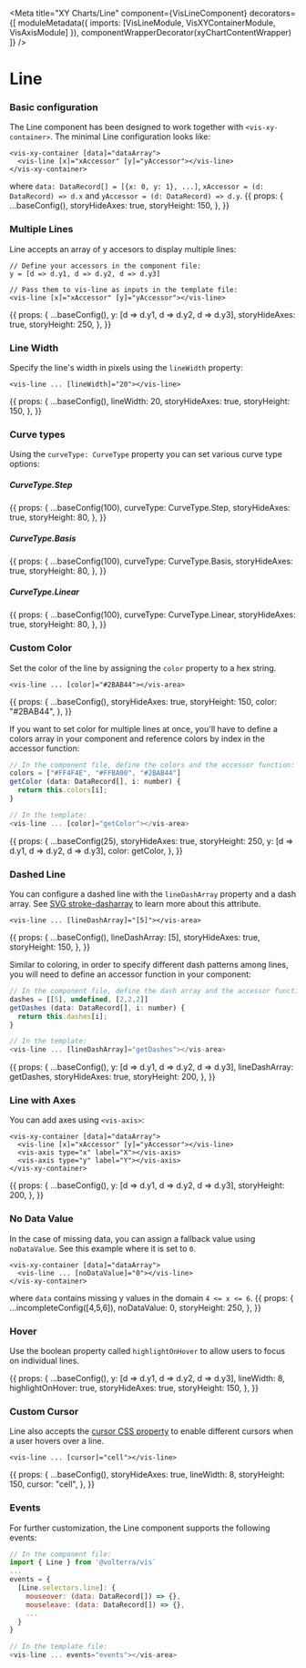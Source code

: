 


<Meta
  title="XY Charts/Line"
  component={VisLineComponent}
  decorators={[
    moduleMetadata({ imports: [VisLineModule, VisXYContainerModule, VisAxisModule] }),
    componentWrapperDecorator(xyChartContentWrapper)
  ]}
/>

<style>{``}</style>

# Line
### Basic configuration
The Line component has been designed to work together with `<vis-xy-container>`. The minimal Line configuration looks like:
```angular2html
<vis-xy-container [data]="dataArray">
  <vis-line [x]="xAccessor" [y]="yAccessor"></vis-line>
</vis-xy-container>
```
where `data: DataRecord[] = [{x: 0, y: 1}, ...]`, `xAccessor = (d: DataRecord) => d.x` and `yAccessor = (d: DataRecord) => d.y`.
<Story name="Simple Line">
  {{
    props: {
      ...baseConfig(),
      storyHideAxes: true,
      storyHeight: 150,
    },
  }}
</Story>

### Multiple Lines
Line accepts an array of y accesors to display multiple lines:
```angular2html
// Define your accessors in the component file:
y = [d => d.y1, d => d.y2, d => d.y3]

// Pass them to vis-line as inputs in the template file:
<vis-line [x]="xAccessor" [y]="yAccessor"></vis-line>
```
<Story name="Multiple Lines">
  {{
    props: {
      ...baseConfig(),
       y: [d => d.y1, d => d.y2, d => d.y3],
      storyHideAxes: true,
      storyHeight: 250,
    },
  }}
</Story>

### Line Width
Specify the line's width in pixels using the `lineWidth` property:
```angular2html
<vis-line ... [lineWidth]="20"></vis-line>
```
<Story name="Line Width">
  {{
    props: {
      ...baseConfig(),
      lineWidth: 20,
      storyHideAxes: true,
      storyHeight: 150,
    },
  }}
</Story>

### Curve types
Using the `curveType: CurveType` property you can set various curve type options:

##### CurveType.Step
<Story name="Curve Types: Step">
  {{
    props: {
      ...baseConfig(100),
      curveType: CurveType.Step,
      storyHideAxes: true,
      storyHeight: 80,
    },
  }}
</Story>

##### CurveType.Basis
<Story name="Curve Types: Basis">
  {{
    props: {
      ...baseConfig(100),
      curveType: CurveType.Basis,
      storyHideAxes: true,
      storyHeight: 80,
    },
  }}
</Story>

##### CurveType.Linear
<Story name="Curve Types: Linear">
  {{
    props: {
      ...baseConfig(100),
      curveType: CurveType.Linear,
      storyHideAxes: true,
      storyHeight: 80,
    },
  }}
</Story>

### Custom Color
Set the color of the line by assigning the `color` property to a hex string.
```
<vis-line ... [color]="#2BAB44"></vis-area>
```
<Story name="Custom Color">
  {{
    props: {
      ...baseConfig(),
      storyHideAxes: true,
      storyHeight: 150,
      color: "#2BAB44",
    },
  }}
</Story>

If you want to set color for multiple lines at once, you'll have to define a colors array in your component and reference colors by index in the accessor function:

```javascript
// In the component file, define the colors and the accessor function:
colors = ["#FF4F4E", "#FFBA00", "#2BAB44"]
getColor (data: DataRecord[], i: number) {
  return this.colors[i];
}

// In the template:
<vis-line ... [color]="getColor"></vis-area>
```

<Story name="Custom Color: Multiple Lines">
  {{
    props: {
      ...baseConfig(25),
      storyHideAxes: true,
      storyHeight: 250,
      y: [d => d.y1, d => d.y2, d => d.y3],
      color: getColor,
    },
  }}
</Story>

### Dashed Line
You can configure a dashed line with the `lineDashArray` property and a dash array.
See [SVG stroke-dasharray](https://developer.mozilla.org/en-US/docs/Web/SVG/Attribute/stroke-dasharray) to learn more about this attribute.

```angular2html
<vis-line ... [lineDashArray]="[5]"></vis-area>
```

<Story name="Dashed Line">
  {{
    props: {
      ...baseConfig(),
      lineDashArray: [5],
      storyHideAxes: true,
      storyHeight: 150,
    },
  }}
</Story>


Similar to coloring, in order to specify different dash patterns among lines, you will need to define an accessor function in your component:

```javascript
// In the component file, define the dash array and the accessor function:
dashes = [[5], undefined, [2,2,2]]
getDashes (data: DataRecord[], i: number) {
  return this.dashes[i];
}

// In the template:
<vis-line ... [lineDashArray]="getDashes"></vis-area>
```

<Story name="Multiple Dashed Lines">
  {{
    props: {
      ...baseConfig(),
      y: [d => d.y1, d => d.y2, d => d.y3],
      lineDashArray: getDashes,
      storyHideAxes: true,
      storyHeight: 200,
    },
  }}
</Story>

### Line with Axes
You can add axes using `<vis-axis>`:
```angular2html
<vis-xy-container [data]="dataArray">
  <vis-line [x]="xAccessor" [y]="yAccessor"></vis-line>
  <vis-axis type="x" label="X"></vis-axis>
  <vis-axis type="y" label="Y"></vis-axis>
</vis-xy-container>
```
<Story name="Line with Axes">
  {{
    props: {
      ...baseConfig(),
      y: [d => d.y1, d => d.y2, d => d.y3],
      storyHeight: 200,
    },
  }}
</Story>

### No Data Value
In the case of missing data, you can assign a fallback value using `noDataValue`. See this example where it is set to `0`.
```angular2html
<vis-xy-container [data]="dataArray">
  <vis-line ... [noDataValue]="0"></vis-line>
</vis-xy-container>
```
where `data` contains missing y values in the domain `4 <= x <= 6`.
<Story name="No Data Value">
  {{
    props: {
      ...incompleteConfig([4,5,6]),
      noDataValue: 0,
      storyHeight: 250,
    },
  }}
</Story>


### Hover
Use the boolean property called `highlightOnHover` to allow users to focus on individual lines.

<Story name="Highlight on Hover">
  {{
    props: {
      ...baseConfig(),
      y: [d => d.y1, d => d.y2, d => d.y3],
      lineWidth: 8,
      highlightOnHover: true,
      storyHideAxes: true,
      storyHeight: 150,
    },
  }}
</Story>

### Custom Cursor
Line also accepts the [cursor CSS property](https://developer.mozilla.org/en-US/docs/Web/CSS/cursor) to enable different cursors when a user hovers over a line.

```angular2html
<vis-line ... [cursor]="cell"></vis-line>
```

<Story name="Custom Cursor">
  {{
    props: {
      ...baseConfig(),
      storyHideAxes: true,
      lineWidth: 8,
      storyHeight: 150,
      cursor: "cell",
    },
  }}
</Story>

### Events
For further customization, the Line component supports the following events:
```javascript
// In the component file:
import { Line } from '@volterra/vis`
...
events = {
  [Line.selectors.line]: {
    mouseover: (data: DataRecord[]) => {},
    mouseleave: (data: DataRecord[]) => {},
    ...
  }
}

// In the template file:
<vis-line ... events="events"></vis-area>
```

<ArgsTable of={VisLineComponent}/>
